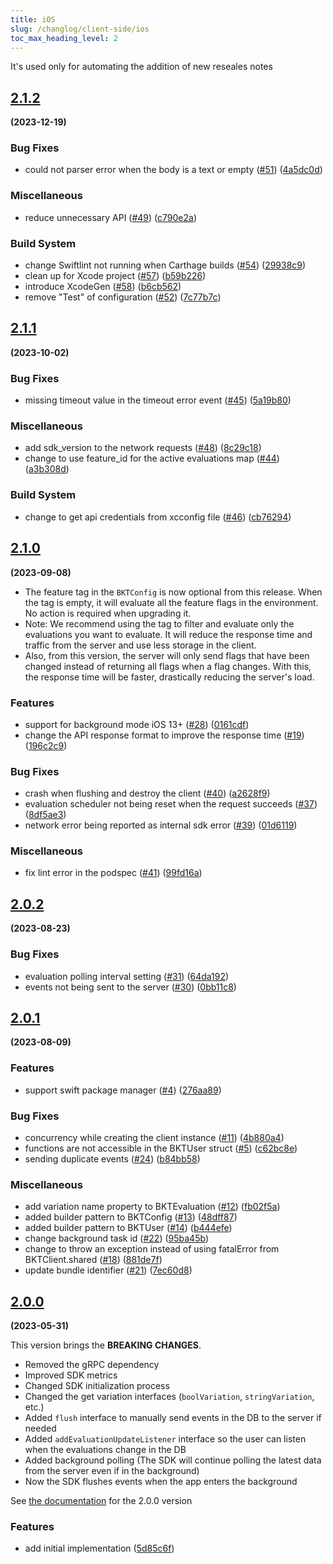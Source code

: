 ```yaml
---
title: iOS
slug: /changlog/client-side/ios
toc_max_heading_level: 2
---
```



<div style={{display:"none"}}>It's used only for automating the addition of new reseales notes</div>

## [2.1.2](https://github.com/bucketeer-io/ios-client-sdk/compare/v2.1.1...v2.1.2) 

**(2023-12-19)**

### Bug Fixes
- could not parser error when the body is a text or empty ([#51](https://github.com/bucketeer-io/ios-client-sdk/issues/51)) ([4a5dc0d](https://github.com/bucketeer-io/ios-client-sdk/commit/4a5dc0d14fc231aba74ee21442841da46028a42e))

### Miscellaneous
- reduce unnecessary API ([#49](https://github.com/bucketeer-io/ios-client-sdk/issues/49)) ([c790e2a](https://github.com/bucketeer-io/ios-client-sdk/commit/c790e2a3b353d289fd0b2437c91b8761965daf3b))

### Build System
- change Swiftlint not running when Carthage builds ([#54](https://github.com/bucketeer-io/ios-client-sdk/issues/54)) ([29938c9](https://github.com/bucketeer-io/ios-client-sdk/commit/29938c949bf9daebb46731cf5ed430661b828a14))
- clean up for Xcode project ([#57](https://github.com/bucketeer-io/ios-client-sdk/issues/57)) ([b59b226](https://github.com/bucketeer-io/ios-client-sdk/commit/b59b226d9725d5ea955637a4bc6c5fb1ad504c76))
- introduce XcodeGen ([#58](https://github.com/bucketeer-io/ios-client-sdk/issues/58)) ([b6cb562](https://github.com/bucketeer-io/ios-client-sdk/commit/b6cb5629814094a0d1a2394df6e235af860bdb17))
- remove "Test" of configuration ([#52](https://github.com/bucketeer-io/ios-client-sdk/issues/52)) ([7c77b7c](https://github.com/bucketeer-io/ios-client-sdk/commit/7c77b7c91e12a8d82b5b7e9b50559b08376d450b))

<Divider/>

## [2.1.1](https://github.com/bucketeer-io/ios-client-sdk/compare/v2.1.0...v2.1.1) 

**(2023-10-02)**

### Bug Fixes
- missing timeout value in the timeout error event ([#45](https://github.com/bucketeer-io/ios-client-sdk/issues/45)) ([5a19b80](https://github.com/bucketeer-io/ios-client-sdk/commit/5a19b802e56ff0653266c17c54ce5a91dd1c2bd7))

### Miscellaneous
- add sdk_version to the network requests ([#48](https://github.com/bucketeer-io/ios-client-sdk/issues/48)) ([8c29c18](https://github.com/bucketeer-io/ios-client-sdk/commit/8c29c183d416251e82a4bb59b3430617b9cfc1a3))
- change to use feature_id for the active evaluations map ([#44](https://github.com/bucketeer-io/ios-client-sdk/issues/44)) ([a3b308d](https://github.com/bucketeer-io/ios-client-sdk/commit/a3b308d032be592f9fab35e29ccc0045c2a7594f))

### Build System
- change to get api credentials from xcconfig file ([#46](https://github.com/bucketeer-io/ios-client-sdk/issues/46)) ([cb76294](https://github.com/bucketeer-io/ios-client-sdk/commit/cb7629479f4afc3a7d78fef36b55e016c609914e))

<Divider/>

## [2.1.0](https://github.com/bucketeer-io/ios-client-sdk/compare/v2.0.2...v2.1.0) 

**(2023-09-08)**

- The feature tag in the `BKTConfig` is now optional from this release. When the tag is empty, it will evaluate all the feature flags in the environment. No action is required when upgrading it.
- Note: We recommend using the tag to filter and evaluate only the evaluations you want to evaluate. It will reduce the response time and traffic from the server and use less storage in the client.
- Also, from this version, the server will only send flags that have been changed instead of returning all flags when a flag changes. With this, the response time will be faster, drastically reducing the server's load.

### Features
- support for background mode iOS 13+ ([#28](https://github.com/bucketeer-io/ios-client-sdk/issues/28)) ([0161cdf](https://github.com/bucketeer-io/ios-client-sdk/commit/0161cdf905c2db405743db7e572582f9429eb611))
- change the API response format to improve the response time ([#19](https://github.com/bucketeer-io/ios-client-sdk/issues/19)) ([196c2c9](https://github.com/bucketeer-io/ios-client-sdk/commit/196c2c98501f5bb54548d7b9a71bf0fdf5c5fd38))

### Bug Fixes
- crash when flushing and destroy the client ([#40](https://github.com/bucketeer-io/ios-client-sdk/issues/40)) ([a2628f9](https://github.com/bucketeer-io/ios-client-sdk/commit/a2628f97948b806f914faf1b77dc664cbc197e78))
- evaluation scheduler not being reset when the request succeeds ([#37](https://github.com/bucketeer-io/ios-client-sdk/issues/37)) ([8df5ae3](https://github.com/bucketeer-io/ios-client-sdk/commit/8df5ae3955d31f74371351a055ecc66f318089e3))
- network error being reported as internal sdk error ([#39](https://github.com/bucketeer-io/ios-client-sdk/issues/39)) ([01d6119](https://github.com/bucketeer-io/ios-client-sdk/commit/01d6119e02869adabe261d2e072ad5db0767899b))

### Miscellaneous
- fix lint error in the podspec ([#41](https://github.com/bucketeer-io/ios-client-sdk/issues/41)) ([99fd16a](https://github.com/bucketeer-io/ios-client-sdk/commit/99fd16a9d7cbafaa6a8817f160af0444aa3cd37d))

<Divider/>

## [2.0.2](https://github.com/bucketeer-io/ios-client-sdk/compare/v2.0.1...v2.0.2) 

**(2023-08-23)**

### Bug Fixes
- evaluation polling interval setting ([#31](https://github.com/bucketeer-io/ios-client-sdk/issues/31)) ([64da192](https://github.com/bucketeer-io/ios-client-sdk/commit/64da19220ed2e3a2520a9644cc14320e39c8eb76))
- events not being sent to the server ([#30](https://github.com/bucketeer-io/ios-client-sdk/issues/30)) ([0bb11c8](https://github.com/bucketeer-io/ios-client-sdk/commit/0bb11c8f3749c286f359a5cd4562ae50c06edeed))

<Divider/>

## [2.0.1](https://github.com/bucketeer-io/ios-client-sdk/compare/v2.0.0...v2.0.1) 

**(2023-08-09)**

### Features
- support swift package manager ([#4](https://github.com/bucketeer-io/ios-client-sdk/issues/4)) ([276aa89](https://github.com/bucketeer-io/ios-client-sdk/commit/276aa89251fc85acdf98fcc6773dd34309d072e0))

### Bug Fixes
- concurrency while creating the client instance ([#11](https://github.com/bucketeer-io/ios-client-sdk/issues/11)) ([4b880a4](https://github.com/bucketeer-io/ios-client-sdk/commit/4b880a4c68ae3ed04b1d5e15d6f00517f9bc8ed4))
- functions are not accessible in the BKTUser struct ([#5](https://github.com/bucketeer-io/ios-client-sdk/issues/5)) ([c62bc8e](https://github.com/bucketeer-io/ios-client-sdk/commit/c62bc8ec0d76d175b182023ac9a390f1cb891074))
- sending duplicate events ([#24](https://github.com/bucketeer-io/ios-client-sdk/issues/24)) ([b84bb58](https://github.com/bucketeer-io/ios-client-sdk/commit/b84bb5840af722d02963c4b009f866961cff5461))

### Miscellaneous
- add variation name property to BKTEvaluation ([#12](https://github.com/bucketeer-io/ios-client-sdk/issues/12)) ([fb02f5a](https://github.com/bucketeer-io/ios-client-sdk/commit/fb02f5a6311a78ef31e2760438c0fa574eb8a155))
- added builder pattern to BKTConfig ([#13](https://github.com/bucketeer-io/ios-client-sdk/issues/13)) ([48dff87](https://github.com/bucketeer-io/ios-client-sdk/commit/48dff87dbe27791fde7dd47293741f4b64adebe2))
- added builder pattern to BKTUser ([#14](https://github.com/bucketeer-io/ios-client-sdk/issues/14)) ([b444efe](https://github.com/bucketeer-io/ios-client-sdk/commit/b444efee76559ee204c9deb0c76acae9ff190312))
- change background task id ([#22](https://github.com/bucketeer-io/ios-client-sdk/issues/22)) ([95ba45b](https://github.com/bucketeer-io/ios-client-sdk/commit/95ba45bb9dfbba44f6cc84b12e09a1c8a78627a1))
- change to throw an exception instead of using fatalError from BKTClient.shared ([#18](https://github.com/bucketeer-io/ios-client-sdk/issues/18)) ([881de7f](https://github.com/bucketeer-io/ios-client-sdk/commit/881de7fbd575fb1c01946ccbb62c13a179deea18))
- update bundle identifier ([#21](https://github.com/bucketeer-io/ios-client-sdk/issues/21)) ([7ec60d8](https://github.com/bucketeer-io/ios-client-sdk/commit/7ec60d82e9213e5f7fc4a21ef896f411ee8c406c))

<Divider/>

## [2.0.0](https://github.com/bucketeer-io/ios-client-sdk/releases/tag/v2.0.0)

**(2023-05-31)**

This version brings the **BREAKING CHANGES**.

- Removed the gRPC dependency
- Improved SDK metrics
- Changed SDK initialization process
- Changed the get variation interfaces (`boolVariation`, `stringVariation`, etc.)
- Added `flush` interface to manually send events in the DB to the server if needed
- Added `addEvaluationUpdateListener` interface so the user can listen when the evaluations change in the DB
- Added background polling (The SDK will continue polling the latest data from the server even if in the background)
- Now the SDK flushes events when the app enters the background

See [the documentation](https://docs.bucketeer.io/sdk/client-side/ios) for the 2.0.0 version

### Features
- add initial implementation ([5d85c6f](https://github.com/bucketeer-io/ios-client-sdk/commit/5d85c6fab1ddb47b32a689a4d6abf3ff79b7a779))
